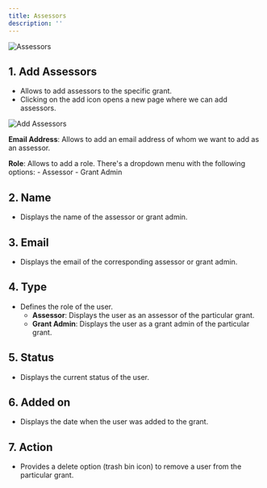 ```yaml
---
title: Assessors
description: ''
---
```


![Assessors](/images/guides/grant-settings/assessors.png)

## 1. Add Assessors
- Allows to add assessors to the specific grant.
- Clicking on the add icon opens a new page where we can add assessors.

![Add Assessors](/images/guides/grant-settings/add-assessor.png)

**Email Address**: Allows to add an email address of whom we want to add as an assessor.

**Role**: Allows to add a role. There's a dropdown menu with the following options:
        - Assessor
        - Grant Admin

## 2. Name 
- Displays the name of the assessor or grant admin.

## 3. Email
- Displays the email of the corresponding assessor or grant admin.

## 4. Type
- Defines the role of the user.
    - **Assessor**: Displays the user as an assessor of the particular grant.
    - **Grant Admin**: Displays the user as a grant admin of the particular grant.

## 5. Status
- Displays the current status of the user.

## 6. Added on
- Displays the date when the user was added to the grant.

## 7. Action
- Provides a delete option (trash bin icon) to remove a user from the particular grant.